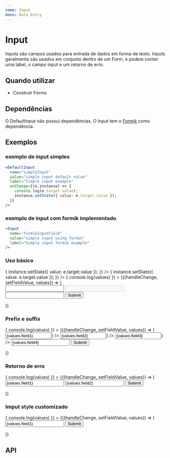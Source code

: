 ```yaml
---
name: Input
menu: Data Entry
---
```




# Input

Inputs são campos usados para entrada de dados em forma de texto. Inputs geralmente são usados em conjunto dentro de um Form, e podem conter uma label, o campo input e um retorno de erro.

## Quando utilizar
* Construir Forms

## Dependências
O DefaultInput não possui dependências.
O Input tem o [Formik](https://github.com/jaredpalmer/formik) como dependência.

## Exemplos

### exemplo de input simples
```jsx
<DefaultInput
  name="simpleInput"
  value="simple input default value"
  label="Simple input example"
  onChange={(e,instance) => {
    console.log(e.target.value);
    instance.setState({ value: e.target.value });
  }}
/>
```

### exemplo de input com formik implementado
```jsx
<Input
  name="formikInputField"
  value="simple input using formik"
  label="Simple input formik example"
/>
```

### Uso básico
<Playground>
  <div>
  <DefaultInput
    name="fieldName"
    label="Basic input example"
    error={false}
    value={"teste"}
    onChange={(e,instance) => {
      instance.setState({ value: e.target.value });
    }}
  />
  <DefaultInput
    name="fieldName"
    label="Basic input example"
    error={false}
    onChange={(e,instance) => {
      instance.setState({ value: e.target.value });
    }}
  />
  <Formik
    initialValues={{ "field1": "", "field2": "disabled", "field3": "readonly" }}
    onSubmit={(values) => {
      console.log(values)
    }}
  >
  {({handleChange, setFieldValue, values}) => (
    <Form>
      <Input
        name="field1"
        onChange={handleChange}
        label="Basic usage input field"
        clearable
      />
       <Input
        name="field2"
        onChange={handleChange}
        label="Basic usage input field disabled"
        disabled
      />
      <Input
        name="field3"
        onChange={handleChange}
        label="Basic usage input field with readonly"
        readonly
      />
      <Button htmlType="submit" type={"primary"} style={{ marginTop: 10, fontSize: 12 }}>Submit</Button>
    </Form>
  )} 
  </Formik>
  </div>
</Playground>

### Prefix e suffix

<Playground>
  <Formik
    initialValues={{ "field1": "", "field2": "", "field3": "", "field4": "" }}
    onSubmit={(values) => {
      console.log(values)
    }}
  >
  {({handleChange, setFieldValue, values}) => (
    <Form> 
      <Input 
        name="field1"
        value={values.field1}
        label="Input using Prefix" 
        onChange={handleChange}
        inputStyle={{"paddingLeft": 25}}
        prefix={<Icon
          kind="bold"
          group="interface-essential"
          category="form-validation"
          file="check-circle-1.svg"
          size="15"
          color="45AE70"
        />} 
      />
      <Input 
        name="field2"
        value={values.field2}
        label="Input using Suffix" 
        onChange={handleChange}
        inputStyle={{"paddingRight": 25}}
        suffix={<Icon
          kind="bold"
          group="interface-essential"
          category="form-validation"
          file="check-circle-1.svg"
          size="15"
          color="45AE70"
        />} 
      />
      <Input 
        name="field3"
        value={values.field3}
        label="Input using Suffix and clearable" 
        onChange={handleChange}
        inputStyle={{"paddingRight": 50}}
        clearablePosition={"30px"}
        clearable
        suffix={<Icon
          kind="bold"
          group="interface-essential"
          category="form-validation"
          file="check-circle-1.svg"
          size="15"
          color="45AE70"
        />} 
      />
      <Input 
        name="field4"
        value={values.field4}
        label="Input using clearable" 
        onChange={handleChange}
        inputStyle={{"paddingRight": 25}}
        clearablePosition={"7px"}
        clearable
      />
      <Button htmlType="submit" type={"primary"} style={{ marginTop: 10, fontSize: 12 }}>Submit</Button>
    </Form>
  )} 
  </Formik>
</Playground>

### Retorno de erro

<Playground>
  <Formik
    initialValues={{ "field1": "", "field2": "" }}
    onSubmit={(values) => {
      console.log(values)
    }}
  >
  {({handleChange, setFieldValue, values}) => (
    <Form> 
      <Input 
        name="field1"
        value={values.field1}
        label="Input using error with message" 
        onChange={handleChange}
        error={{message: "Message error example"}}
      />
      <Input 
        name="field2"
        value={values.field2}
        label="Input using default error"
        onChange={handleChange}
        error
      />
      <Button htmlType="submit" type={"primary"} style={{ marginTop: 10, fontSize: 12 }}>Submit</Button>
    </Form>
  )} 
  </Formik>
</Playground>

### Imput style customizado

<Playground>
  <Formik
    initialValues={{ "field1": ""}}
    onSubmit={(values) => {
      console.log(values)
    }}
  >
  {({handleChange, setFieldValue, values}) => (
    <Form> 
      <Input 
        name="field1"
        value={values.field1}
        label="Input with custom style"
        inputStyle={{borderColor: "#45ae70", fontSize: 20, color: "#FF5252"}} 
        labelStyle={{fontSize: 10, color: "#45ae70"}}
        onChange={handleChange}
        placeholder={"placeholder"}
      />
      <Button htmlType="submit" type={"primary"} style={{ marginTop: 10, fontSize: 12 }}>Submit</Button>
    </Form>
  )} 
  </Formik>
</Playground>

## API

<Props of={Input} />
